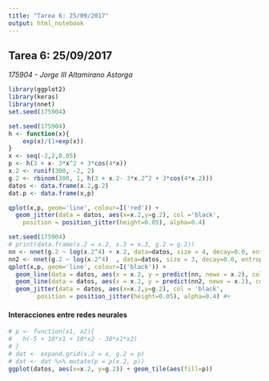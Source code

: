 ```yaml
---
title: "Tarea 6: 25/09/2017"
output: html_notebook
---
```

## Tarea 6: 25/09/2017
_175904 - Jorge III Altamirano Astorga_

```r
library(ggplot2)
library(keras)
library(nnet)
set.seed(175904)
```

```r
set.seed(175904)
h <- function(x){
    exp(x)/(1+exp(x))
}
x <- seq(-2,2,0.05)
p <- h(3 + x- 3*x^2 + 3*cos(4*x))
x.2 <- runif(300, -2, 2)
g.2 <- rbinom(300, 1, h(3 + x.2- 3*x.2^2 + 3*cos(4*x.2)))
datos <- data.frame(x.2,g.2)
dat.p <- data.frame(x,p)

qplot(x,p, geom='line', colour=I('red')) +
  geom_jitter(data = datos, aes(x=x.2,y=g.2), col ='black', 
    position = position_jitter(height=0.05), alpha=0.4) 
```

```r
set.seed(175904)
# print(data.frame(x.2 = x.2, x.3 = x.3, g.2 = g.2))
nn <- nnet(g.2 ~ log(x.2^4) + x.2, data=datos, size = 4, decay=0.0, entropy = T)
nn2 <- nnet(g.2 ~ log(x.2^4)  , data=datos, size = 3, decay=0.0, entropy = T)
qplot(x,p, geom='line', colour=I('black')) +
  geom_line(data = datos, aes(x = x.2, y = predict(nn, newx = x.2), colour = I("blue"))) + 
  geom_line(data = datos, aes(x = x.2, y = predict(nn2, newx = x.2), colour = I("green"))) +
  geom_jitter(data = datos, aes(x=x.2,y=g.2), col = 'black', 
        position = position_jitter(height=0.05), alpha=0.4) #+
```

#### Interacciones entre redes neurales

```r
# p <- function(x1, x2){
#   h(-5 + 10*x1 + 10*x2 - 30*x1*x2)
# }
# dat <- expand.grid(x.2 = x, g.2 = p)
# dat <- dat %>% mutate(p = p(x.2, p))
ggplot(datos, aes(x=x.2, y=g.2)) + geom_tile(aes(fill=p))
```


